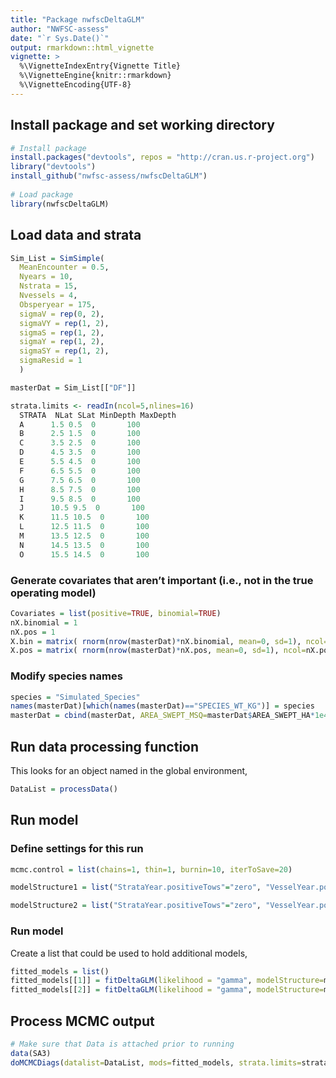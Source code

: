 ```yaml
---
title: "Package nwfscDeltaGLM"
author: "NWFSC-assess"
date: "`r Sys.Date()`"
output: rmarkdown::html_vignette
vignette: >
  %\VignetteIndexEntry{Vignette Title}
  %\VignetteEngine{knitr::rmarkdown}
  %\VignetteEncoding{UTF-8}
---
```


## Install package and set working directory

```r
# Install package
install.packages("devtools", repos = "http://cran.us.r-project.org")
library("devtools")
install_github("nwfsc-assess/nwfscDeltaGLM")
  
# Load package
library(nwfscDeltaGLM)
```

## Load data and strata

```r
Sim_List = SimSimple(
  MeanEncounter = 0.5,
  Nyears = 10,
  Nstrata = 15,
  Nvessels = 4,
  Obsperyear = 175,
  sigmaV = rep(0, 2),
  sigmaVY = rep(1, 2),
  sigmaS = rep(1, 2),
  sigmaY = rep(1, 2),
  sigmaSY = rep(1, 2),
  sigmaResid = 1
  )

masterDat = Sim_List[["DF"]]

strata.limits <- readIn(ncol=5,nlines=16)
  STRATA  NLat SLat MinDepth MaxDepth
  A      1.5 0.5  0       100
  B      2.5 1.5  0       100
  C      3.5 2.5  0       100
  D      4.5 3.5  0       100
  E      5.5 4.5  0       100
  F      6.5 5.5  0       100
  G      7.5 6.5  0       100
  H      8.5 7.5  0       100
  I      9.5 8.5  0       100
  J      10.5 9.5  0       100
  K      11.5 10.5  0       100
  L      12.5 11.5  0       100
  M      13.5 12.5  0       100
  N      14.5 13.5  0       100
  O      15.5 14.5  0       100
```

### Generate covariates that aren't important (i.e., not in the true operating model)
```r
Covariates = list(positive=TRUE, binomial=TRUE)
nX.binomial = 1
nX.pos = 1
X.bin = matrix( rnorm(nrow(masterDat)*nX.binomial, mean=0, sd=1), ncol=nX.binomial)
X.pos = matrix( rnorm(nrow(masterDat)*nX.pos, mean=0, sd=1), ncol=nX.pos)
```

### Modify species names
```r
species = "Simulated_Species"
names(masterDat)[which(names(masterDat)=="SPECIES_WT_KG")] = species
masterDat = cbind(masterDat, AREA_SWEPT_MSQ=masterDat$AREA_SWEPT_HA*1e4)

```

## Run data processing function
This looks for an object named \code{masterDat} in the global environment,
```r
DataList = processData()
```

## Run model

### Define settings for this run
```r
mcmc.control = list(chains=1, thin=1, burnin=10, iterToSave=20)

modelStructure1 = list("StrataYear.positiveTows"="zero", "VesselYear.positiveTows"="random2", "StrataYear.zeroTows"="zero", "VesselYear.zeroTows"="random2", "Vessel.positiveTows"="zero", "Vessel.zeroTows"="zero", "Catchability.positiveTows"="one", "Catchability.zeroTows"="zero", "year.deviations"="fixed", "strata.deviations"="fixed")

modelStructure2 = list("StrataYear.positiveTows"="zero", "VesselYear.positiveTows"="zero", "Vessel.positiveTows"="random2", "StrataYear.zeroTows"="zero", "VesselYear.zeroTows"="zero", "Vessel.zeroTows"="random2", "Catchability.positiveTows"="one", "Catchability.zeroTows"="zero", "year.deviations"="fixed", "strata.deviations"="fixed")
```

### Run model 
Create a list that could be used to hold additional models,

```r
fitted_models = list()
fitted_models[[1]] = fitDeltaGLM(likelihood = "gamma", modelStructure=modelStructure1, mcmc.control=mcmc.control, covariates=Covariates, Species=species)
fitted_models[[2]] = fitDeltaGLM(likelihood = "gamma", modelStructure=modelStructure2, mcmc.control=mcmc.control, covariates=Covariates, Species=species)
```

## Process MCMC output
```r
# Make sure that Data is attached prior to running
data(SA3)
doMCMCDiags(datalist=DataList, mods=fitted_models, strata.limits=strata.limits)
```




